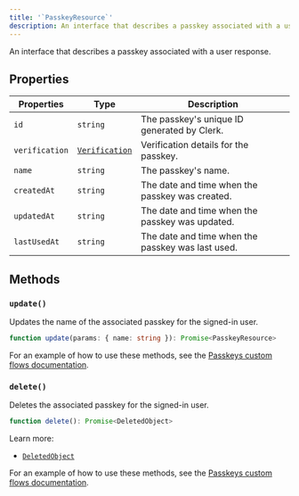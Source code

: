 ```yaml
---
title: '`PasskeyResource`'
description: An interface that describes a passkey associated with a user response.
---
```


An interface that describes a passkey associated with a user response.

## Properties

| Properties | Type | Description |
| - | - | - |
| `id` | `string` | The passkey's unique ID generated by Clerk. |
| `verification` | [`Verification`](/docs/references/javascript/types/verification#verification) | Verification details for the passkey. |
| `name` | `string` | The passkey's name. |
| `createdAt` | `string` | The date and time when the passkey was created. |
| `updatedAt` | `string` | The date and time when the passkey was updated. |
| `lastUsedAt` | `string` | The date and time when the passkey was last used. |

## Methods

### `update()`

Updates the name of the associated passkey for the signed-in user.

```ts
function update(params: { name: string }): Promise<PasskeyResource>
```

For an example of how to use these methods, see the [Passkeys custom flows documentation](/docs/custom-flows/passkeys#rename-user-passkeys).

### `delete()`

Deletes the associated passkey for the signed-in user.

```ts {{ prettier: false }}
function delete(): Promise<DeletedObject>
```

Learn more:

- [`DeletedObject`](/docs/references/javascript/types/deleted-object)

For an example of how to use these methods, see the [Passkeys custom flows documentation](/docs/custom-flows/passkeys#delete-user-passkeys).
